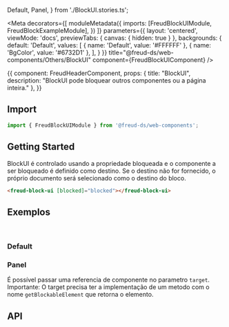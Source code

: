   Default,
  Panel,
} from './BlockUI.stories.ts';

<Meta
  decorators={[
    moduleMetadata({
      imports: [FreudBlockUIModule, FreudBlockExampleModule],
    })
  ]}
  parameters={{
    layout: 'centered',
    viewMode: 'docs',
    previewTabs: {
      canvas: { hidden: true }
    },
    backgrounds: {
      default: 'Default',
      values: [
        { name: 'Default', value: '#FFFFFF' },
        { name: 'BgColor', value: '#6732D1' },
      ],
    }
  }}
title="@freud-ds/web-components/Others/BlockUI" component={FreudBlockUIComponent} />

<Story name="Storyname-hidden">
  {{
    component: FreudHeaderComponent,
    props: {
      title: "BlockUI",
      description: "BlockUI pode bloquear outros componentes ou a página inteira."
    },
  }}
</Story>

## <a id="importing"></a>Import

```ts
import { FreudBlockUIModule } from '@freud-ds/web-components';
```

## Getting Started
BlockUI é controlado usando a propriedade bloqueada e o componente a ser bloqueado é definido como destino.
Se o destino não for fornecido, o próprio documento será selecionado como o destino do bloco.
```html
<freud-block-ui [blocked]="blocked"></freud-block-ui>
```

## <a id="exemplos"></a>Exemplos
<br />

### Default
<Canvas>
  <Story story={Default}/>
</Canvas>

### Panel
É possível passar uma referencia de componente no parametro `target`.
Importante: O target precisa ter a implementação de um metodo com o nome `getBlockableElement` que retorna o elemento.
<Canvas>
  <Story story={Panel}/>
</Canvas>

## <a id="api"></a>API

<ArgsTable of={FreudBlockUIComponent} />
